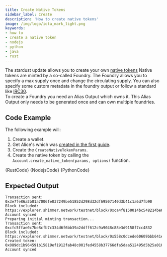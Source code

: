 ```yaml
---
title: Create Native Tokens
sidebar_label: Create
description: 'How to create native tokens'
image: /img/logo/iota_mark_light.png
keywords:
- how to
- create a native token
- nodejs
- python
- java
- rust
---
```



The stardust update allows you to create your own [native tokens](https://wiki.iota.org/shimmer/introduction/explanations/what_is_stardust/tokenization#native-tokens)
Native tokens are minted by a so-called Foundry. The Foundry allows you to specify a max supply once and change the circulating supply. You can also specify some custom metadata in the foundry output or follow a standard like [IRC30](https://wiki.iota.org/tips/tips/TIP-0030/).   
To create a Foundry you need an Alias Output which owns it. This Alias Output only needs to be generated once and can own multiple foundries.

<TipFaucet/>

## Code Example

The following example will:

1. Create a wallet.
2. Get Alice's which was [created in the first guide](../accounts-and-addresses/create-account.mdx).
3. Create the `CreateNativeTokenParams`.
4. Create the native token by calling the `Account.create_native_token(params, options)` function.

<Tabs groupId="language">
    <TabItem value="rust" label="Rust">
        <CodeBlock className="language-rust">
            {RustCode}
        </CodeBlock>
    </TabItem>
    <TabItem value="nodejs" label="Nodejs">
        <CodeBlock className="language-typescript">
            {NodejsCode}
        </CodeBlock>
    </TabItem>
    <TabItem value="python" label="Python">
        <CodeBlock className="language-python">
            {PythonCode}
        </CodeBlock>
    </TabItem>
</Tabs>

## Expected Output

```plaintext
Transaction sent: 0x3e7fe86a2b01a7006fe037249be51852d298d32df69507140d3b41c1a6d7fb90
Block included: https://explorer.shimmer.network/testnet/block/0xca4f8150014bc548214be6b02bed3b7d43041adef8838965815a367f73c7272d
Account synced
Preparing initial minting transaction...
Transaction sent: 0xcfc5ffae0c7be8cfb7c334d6f6bb39a2ddff612c9a9048c88e3d9158f7cc4832
Block included: https://explorer.shimmer.network/testnet/block/0x558c0dcede60609bbb641e9f1d9a7802b48a3c3d5827328a054385140d447436
Created token: 0x089dc1b964591b15819ef1912fab48c001fed4558b37766dfa5daa512495d5b25a0100000000
Account synced
```

